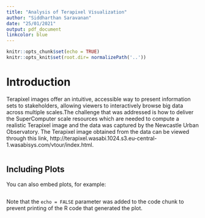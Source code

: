 ```yaml
---
title: "Analysis of Terapixel Visualization"
author: "Siddharthan Saravanan"
date: "25/01/2021"
output: pdf_document
linkcolor: blue
---
```


```r
knitr::opts_chunk$set(echo = TRUE)
knitr::opts_knit$set(root.dir= normalizePath('..'))
```

# Introduction

Terapixel images offer an intuitive, accessible way to present information sets to stakeholders, allowing viewers to interactively browse big data across multiple scales.The challenge that was addressed is how to deliver the SuperComputer scale resources which are needed to compute a realistic Terapixel image and the data was captured by the Newcastle Urban Observatory. The Terapixel image obtained from the data can be viewed through this link, http://terapixel.wasabi.1024.s3.eu-central-1.wasabisys.com/vtour/index.html.



```r

```

## Including Plots

You can also embed plots, for example:

```r

```

Note that the `echo = FALSE` parameter was added to the code chunk to prevent printing of the R code that generated the plot.
